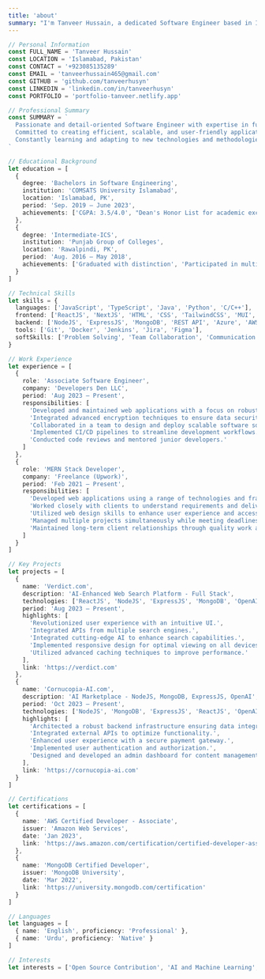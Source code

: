 ```yaml
---
title: 'about'
summary: "I'm Tanveer Hussain, a dedicated Software Engineer based in Islamabad, Pakistan. Specializing in both front and backend technologies, I bring a blend of programming expertise and an eye for design to develop high-quality software solutions. Connect with me to explore innovative software solutions and grow in the tech space."
---
```


```ts
// Personal Information
const FULL_NAME = 'Tanveer Hussain'
const LOCATION = 'Islamabad, Pakistan'
const CONTACT = '+923085135289'
const EMAIL = 'tanveerhussain465@gmail.com'
const GITHUB = 'github.com/tanveerhusyn'
const LINKEDIN = 'linkedin.com/in/tanveerhusyn'
const PORTFOLIO = 'portfolio-tanveer.netlify.app'

// Professional Summary
const SUMMARY = `
  Passionate and detail-oriented Software Engineer with expertise in full-stack development.
  Committed to creating efficient, scalable, and user-friendly applications.
  Constantly learning and adapting to new technologies and methodologies.
`

// Educational Background
let education = [
  {
    degree: 'Bachelors in Software Engineering',
    institution: 'COMSATS University Islamabad',
    location: 'Islamabad, PK',
    period: 'Sep. 2019 – June 2023',
    achievements: ['CGPA: 3.5/4.0', "Dean's Honor List for academic excellence", 'Final Year Project: AI-Enhanced Web Search Platform']
  },
  {
    degree: 'Intermediate-ICS',
    institution: 'Punjab Group of Colleges',
    location: 'Rawalpindi, PK',
    period: 'Aug. 2016 – May 2018',
    achievements: ['Graduated with distinction', 'Participated in multiple programming competitions']
  }
]

// Technical Skills
let skills = {
  languages: ['JavaScript', 'TypeScript', 'Java', 'Python', 'C/C++'],
  frontend: ['ReactJS', 'NextJS', 'HTML', 'CSS', 'TailwindCSS', 'MUI', 'Bootstrap'],
  backend: ['NodeJS', 'ExpressJS', 'MongoDB', 'REST API', 'Azure', 'AWS'],
  tools: ['Git', 'Docker', 'Jenkins', 'Jira', 'Figma'],
  softSkills: ['Problem Solving', 'Team Collaboration', 'Communication', 'Time Management']
}

// Work Experience
let experience = [
  {
    role: 'Associate Software Engineer',
    company: 'Developers Den LLC',
    period: 'Aug 2023 – Present',
    responsibilities: [
      'Developed and maintained web applications with a focus on robust functionality and user-friendly interfaces.',
      'Integrated advanced encryption techniques to ensure data security and user privacy.',
      'Collaborated in a team to design and deploy scalable software solutions.',
      'Implemented CI/CD pipelines to streamline development workflows.',
      'Conducted code reviews and mentored junior developers.'
    ]
  },
  {
    role: 'MERN Stack Developer',
    company: 'Freelance (Upwork)',
    period: 'Feb 2021 – Present',
    responsibilities: [
      'Developed web applications using a range of technologies and frameworks.',
      'Worked closely with clients to understand requirements and deliver tailored solutions.',
      'Utilized web design skills to enhance user experience and accessibility.',
      'Managed multiple projects simultaneously while meeting deadlines.',
      'Maintained long-term client relationships through quality work and communication.'
    ]
  }
]

// Key Projects
let projects = [
  {
    name: 'Verdict.com',
    description: 'AI-Enhanced Web Search Platform - Full Stack',
    technologies: ['ReactJS', 'NodeJS', 'ExpressJS', 'MongoDB', 'OpenAI API'],
    period: 'Aug 2023 – Present',
    highlights: [
      'Revolutionized user experience with an intuitive UI.',
      'Integrated APIs from multiple search engines.',
      'Integrated cutting-edge AI to enhance search capabilities.',
      'Implemented responsive design for optimal viewing on all devices.',
      'Utilized advanced caching techniques to improve performance.'
    ],
    link: 'https://verdict.com'
  },
  {
    name: 'Cornucopia-AI.com',
    description: 'AI Marketplace - NodeJS, MongoDB, ExpressJS, OpenAI',
    period: 'Oct 2023 – Present',
    technologies: ['NodeJS', 'MongoDB', 'ExpressJS', 'ReactJS', 'OpenAI API', 'Stripe'],
    highlights: [
      'Architected a robust backend infrastructure ensuring data integrity.',
      'Integrated external APIs to optimize functionality.',
      'Enhanced user experience with a secure payment gateway.',
      'Implemented user authentication and authorization.',
      'Designed and developed an admin dashboard for content management.'
    ],
    link: 'https://cornucopia-ai.com'
  }
]

// Certifications
let certifications = [
  {
    name: 'AWS Certified Developer - Associate',
    issuer: 'Amazon Web Services',
    date: 'Jan 2023',
    link: 'https://aws.amazon.com/certification/certified-developer-associate/'
  },
  {
    name: 'MongoDB Certified Developer',
    issuer: 'MongoDB University',
    date: 'Mar 2022',
    link: 'https://university.mongodb.com/certification'
  }
]

// Languages
let languages = [
  { name: 'English', proficiency: 'Professional' },
  { name: 'Urdu', proficiency: 'Native' }
]

// Interests
let interests = ['Open Source Contribution', 'AI and Machine Learning', 'Web Development', 'Mobile App Development', 'Reading Tech Blogs', 'Problem Solving']
```
